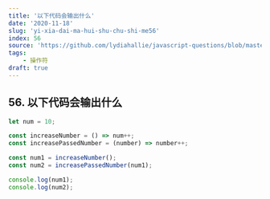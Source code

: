 ```yaml
---
title: '以下代码会输出什么'
date: '2020-11-18'
slug: 'yi-xia-dai-ma-hui-shu-chu-shi-me56'
index: 56
source: 'https://github.com/lydiahallie/javascript-questions/blob/master/zh-CN/README-zh_CN.md#62-%E8%BE%93%E5%87%BA%E6%98%AF%E4%BB%80%E4%B9%88'
tags:
    - 操作符
draft: true
---
```


## 56. 以下代码会输出什么

```js:index.js
let num = 10;

const increaseNumber = () => num++;
const increasePassedNumber = (number) => number++;

const num1 = increaseNumber();
const num2 = increasePassedNumber(num1);

console.log(num1);
console.log(num2);
```
